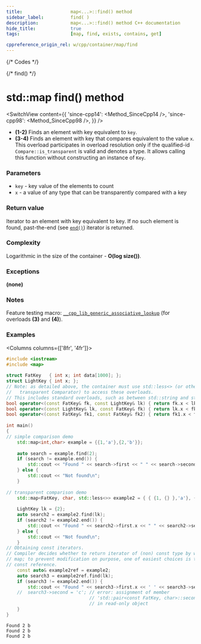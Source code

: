 ```yaml
---
title:					map<...>::find() method
sidebar_label:			find( )
description:			map<...>::find() method C++ documentation
hide_title:				true
tags:					[map, find, exists, contains, get]

cppreference_origin_rel: w/cpp/container/map/find
---
```



{/* Codes */}

{/* find() */}

# std::map find() method

<SwitchView content={{
	'since-cpp14': <Method_SinceCpp14 />,
	'since-cpp98': <Method_SinceCpp98 />,
}} />

- **(1-2)** Finds an element with key equivalent to `key`.
- **(3-4)** Finds an element with key that compares equivalent to the value `x`.
  This overload participates in overload resolution only if the qualified-id `Compare::is_transparent` is valid and denotes a type.
  It allows calling this function without constructing an instance of `Key`.

### Parameters

- `key` - key value of the elements to count
- `x` - a value of any type that can be transparently compared with a key

### Return value

Iterator to an element with key equivalent to key. If no such element is found, past-the-end (see [`end()`](/docs/std/containers/maps/map/end)) iterator is returned.

### Complexity

Logarithmic in the size of the container - **O(log size())**.

### Exceptions

**(none)**

### Notes

Feature testing macro: [`__cpp_lib_generic_associative_lookup`](#) (for overloads **(3)** and **(4)**).

### Examples

<Columns columns={['8fr', '4fr']}>
<div>

```cpp title='Main.cpp' showLineNumbers
#include <iostream>
#include <map>
 
struct FatKey   { int x; int data[1000]; };
struct LightKey { int x; };
// Note: as detailed above, the container must use std::less<> (or other 
//   transparent Comparator) to access these overloads.
// This includes standard overloads, such as between std::string and std::string_view.
bool operator<(const FatKey& fk, const LightKey& lk) { return fk.x < lk.x; }
bool operator<(const LightKey& lk, const FatKey& fk) { return lk.x < fk.x; }
bool operator<(const FatKey& fk1, const FatKey& fk2) { return fk1.x < fk2.x; }
 
int main()
{  
// simple comparison demo
    std::map<int,char> example = {{1,'a'},{2,'b'}};
 
    auto search = example.find(2);
    if (search != example.end()) {
        std::cout << "Found " << search->first << " " << search->second << '\n';
    } else {
        std::cout << "Not found\n";
    }
 
// transparent comparison demo
    std::map<FatKey, char, std::less<>> example2 = { { {1, {} },'a'}, { {2, {} },'b'} };
 
    LightKey lk = {2};
    auto search2 = example2.find(lk);
    if (search2 != example2.end()) {
        std::cout << "Found " << search2->first.x << " " << search2->second << '\n';
    } else {
        std::cout << "Not found\n";
    }
// Obtaining const iterators.
// Compiler decides whether to return iterator of (non) const type by way of accessing
// map; to prevent modification on purpose, one of easiest choices is to access map by
// const reference.
    const auto& example2ref = example2;
    auto search3 = example2ref.find(lk);
    if (search3 != example2.end()) {
        std::cout << "Found " << search3->first.x << ' ' << search3->second << '\n';
    //  search3->second = 'c'; // error: assignment of member
                               // 'std::pair<const FatKey, char>::second'
                               // in read-only object
    }
}
```

</div>
<div>

```plaintext title="Output"
Found 2 b
Found 2 b
Found 2 b
```

</div>
</Columns>
